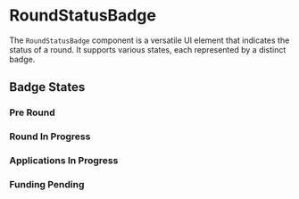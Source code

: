 

# RoundStatusBadge

<Meta of={RoundStatusBadgeStories} />

The `RoundStatusBadge` component is a versatile UI element that indicates the status of a round. It supports various states, each represented by a distinct badge.

## Badge States

### Pre Round

<Story of={RoundStatusBadgeStories.PreRound} />

### Round In Progress

<Story of={RoundStatusBadgeStories.RoundInProgress} />

### Applications In Progress

<Story of={RoundStatusBadgeStories.ApplicationsInProgress} />

### Funding Pending

<Story of={RoundStatusBadgeStories.FundingPending} />
